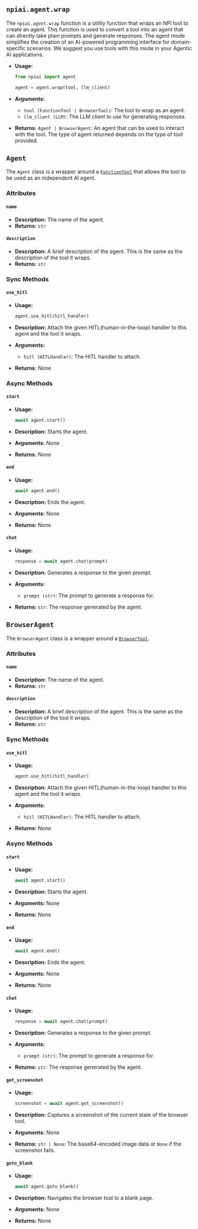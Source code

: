## `npiai.agent.wrap`

The `npiai.agent.wrap` function is a utility function that wraps an NPi tool to create an agent. This function is used to convert a tool into an agent that can directly take plain prompts and generate responses. The agent mode simplifies the creation of an AI-powered programming interface for domain-specific scenarios. We suggest you use tools with this mode in your Agentic AI applications.

- **Usage:**

  ```python
  from npiai import agent

  agent = agent.wrap(tool, llm_client)
  ```

- **Arguments:**
  - `tool (FunctionTool | BrowserTool)`: The tool to wrap as an agent.
  - `llm_client (LLM)`: The LLM client to use for generating responses.

- **Returns:** `Agent | BrowserAgent`: An agent that can be used to interact with the tool. The type of agent returned depends on the type of tool provided.

## `Agent`

The `Agent` class is a wrapper around a [`FunctionTool`](./function-tool) that allows the tool to be used as an independent AI agent.

### Attributes

#### `name`

- **Description:** The name of the agent.
- **Returns:** `str`

#### `description`

- **Description:** A brief description of the agent. This is the same as the description of the tool it wraps.
- **Returns:** `str`

### Sync Methods

#### `use_hitl`

- **Usage:**

  ```python
  agent.use_hitl(hitl_handler)
  ```

- **Description:**  Attach the given HITL(human-in-the-loop) handler to this agent and the tool it wraps.
- **Arguments:**
  - `hitl (HITLHandler)`: The HITL handler to attach.
- **Returns:** None

### Async Methods

#### `start`

- **Usage:**

  ```python
  await agent.start()
  ```

- **Description:** Starts the agent.
- **Arguments:** None
- **Returns:** None

#### `end`

- **Usage:**

  ```python
  await agent.end()
  ```

- **Description:** Ends the agent.
- **Arguments:** None
- **Returns:** None

#### `chat`

- **Usage:**

  ```python
  response = await agent.chat(prompt)
  ```

- **Description:** Generates a response to the given prompt.
- **Arguments:**
  - `prompt (str)`: The prompt to generate a response for.
- **Returns:** `str`: The response generated by the agent.

## `BrowserAgent`

The `BrowserAgent` class is a wrapper around a [`BrowserTool`](./browser-tool).

### Attributes

#### `name`

- **Description:** The name of the agent.
- **Returns:** `str`

#### `description`

- **Description:** A brief description of the agent. This is the same as the description of the tool it wraps.
- **Returns:** `str`

### Sync Methods

#### `use_hitl`

- **Usage:**

  ```python
  agent.use_hitl(hitl_handler)
  ```

- **Description:**  Attach the given HITL(human-in-the-loop) handler to this agent and the tool it wraps.
- **Arguments:**
  - `hitl (HITLHandler)`: The HITL handler to attach.
- **Returns:** None

### Async Methods

#### `start`

- **Usage:**

  ```python
  await agent.start()
  ```

- **Description:** Starts the agent.
- **Arguments:** None
- **Returns:** None

#### `end`

- **Usage:**

  ```python
  await agent.end()
  ```

- **Description:** Ends the agent.
- **Arguments:** None
- **Returns:** None

#### `chat`

- **Usage:**

  ```python
  response = await agent.chat(prompt)
  ```

- **Description:** Generates a response to the given prompt.
- **Arguments:**
  - `prompt (str)`: The prompt to generate a response for.
- **Returns:** `str`: The response generated by the agent.

#### `get_screenshot`

- **Usage:**

  ```python
  screenshot = await agent.get_screenshot()
  ```

- **Description:** Captures a screenshot of the current state of the browser tool.
- **Arguments:** None
- **Returns:** `str | None`: The base64-encoded image data or `None` if the screenshot fails.

#### `goto_blank`

- **Usage:**

  ```python
  await agent.goto_blank()
  ```

- **Description:** Navigates the browser tool to a blank page.
- **Arguments:** None
- **Returns:** None
